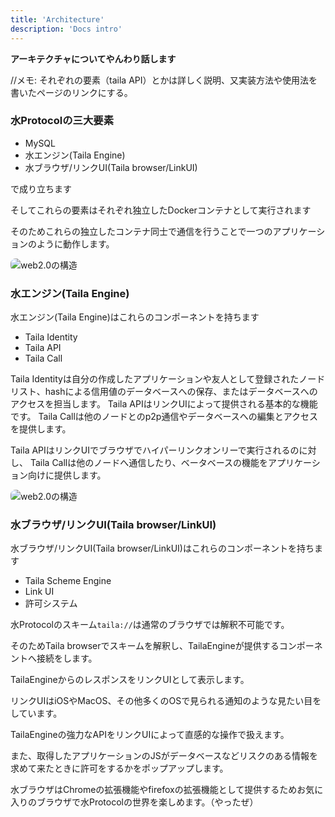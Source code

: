 ```yaml
---
title: 'Architecture'
description: 'Docs intro'
---
```


**アーキテクチャについてやんわり話します**

//メモ: それぞれの要素（taila API）とかは詳しく説明、又実装方法や使用法を書いたページのリンクにする。

### 水Protocolの三大要素
- MySQL
- 水エンジン(Taila Engine)
- 水ブラウザ/リンクUI(Taila browser/LinkUI)

で成り立ちます

そしてこれらの要素はそれぞれ独立したDockerコンテナとして実行されます

そのためこれらの独立したコンテナ同士で通信を行うことで一つのアプリケーションのように動作します。

<img src="/public/images/architecture/docker.png" alt="web2.0の構造" style="border-radius: 8px" />


### 水エンジン(Taila Engine)
水エンジン(Taila Engine)はこれらのコンポーネントを持ちます

- Taila Identity
- Taila API
- Taila Call

Taila Identityは自分の作成したアプリケーションや友人として登録されたノードリスト、hashによる信用値のデータベースへの保存、またはデータベースへのアクセスを担当します。
Taila APIはリンクUIによって提供される基本的な機能です。
Taila Callは他のノードとのp2p通信やデータベースへの編集とアクセスを提供します。

Taila APIはリンクUIでブラウザでハイパーリンクオンリーで実行されるのに対し、
Taila Callは他のノードへ通信したり、ベータベースの機能をアプリケーション向けに提供します。

<img src="/public/images/architecture/callandapi.png" alt="web2.0の構造" style="border-radius: 8px" />


### 水ブラウザ/リンクUI(Taila browser/LinkUI)
水ブラウザ/リンクUI(Taila browser/LinkUI)はこれらのコンポーネントを持ちます

- Taila Scheme Engine
- Link UI
- 許可システム

水Protocolのスキーム`taila://`は通常のブラウザでは解釈不可能です。

そのためTaila browserでスキームを解釈し、TailaEngineが提供するコンポーネントへ接続をします。

TailaEngineからのレスポンスをリンクUIとして表示します。

リンクUIはiOSやMacOS、その他多くのOSで見られる通知のような見たい目をしています。

TailaEngineの強力なAPIをリンクUIによって直感的な操作で扱えます。

また、取得したアプリケーションのJSがデータベースなどリスクのある情報を求めて来たときに許可をするかをポップアップします。

水ブラウザはChromeの拡張機能やfirefoxの拡張機能として提供するためお気に入りのブラウザで水Protocolの世界を楽しめます。（やったぜ）